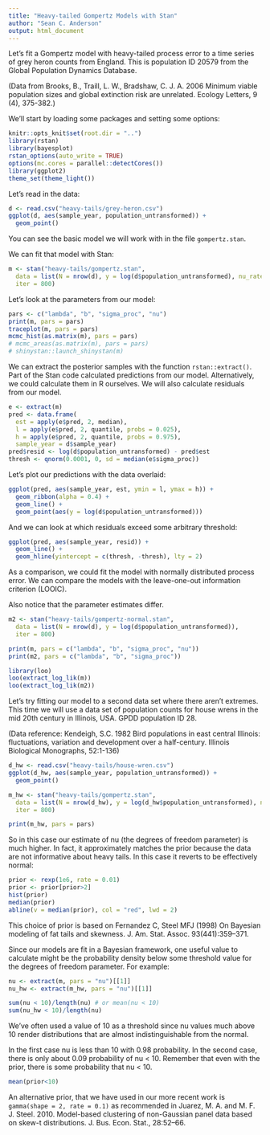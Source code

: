 ```yaml
---
title: "Heavy-tailed Gompertz Models with Stan"
author: "Sean C. Anderson"
output: html_document
---
```


Let's fit a Gompertz model with heavy-tailed process error to a time series of grey heron counts from England. This is population ID 20579 from the Global Population Dynamics Database. 

(Data from Brooks, B., Traill, L. W., Bradshaw, C. J. A. 2006 Minimum viable population sizes and global extinction risk are unrelated. Ecology Letters, 9 (4), 375-382.)

We'll start by loading some packages and setting some options:

```r
knitr::opts_knit$set(root.dir = "..")
library(rstan)
library(bayesplot)
rstan_options(auto_write = TRUE)
options(mc.cores = parallel::detectCores())
library(ggplot2)
theme_set(theme_light())
```

Let's read in the data:

```r
d <- read.csv("heavy-tails/grey-heron.csv")
ggplot(d, aes(sample_year, population_untransformed)) +
  geom_point()
```

You can see the basic model we will work with in the file `gompertz.stan`. 

We can fit that model with Stan:

```r
m <- stan("heavy-tails/gompertz.stan", 
  data = list(N = nrow(d), y = log(d$population_untransformed), nu_rate = 0.01),
  iter = 800)
```

Let's look at the parameters from our model:

```r
pars <- c("lambda", "b", "sigma_proc", "nu")
print(m, pars = pars)
traceplot(m, pars = pars)
mcmc_hist(as.matrix(m), pars = pars)
# mcmc_areas(as.matrix(m), pars = pars)
# shinystan::launch_shinystan(m)
```

We can extract the posterior samples with the function `rstan::extract()`. Part of the Stan code calculated predictions from our model. Alternatively, we could calculate them in R ourselves. We will also calculate residuals from our model.

```r
e <- extract(m)
pred <- data.frame(
  est = apply(e$pred, 2, median),
  l = apply(e$pred, 2, quantile, probs = 0.025),
  h = apply(e$pred, 2, quantile, probs = 0.975),
  sample_year = d$sample_year)
pred$resid <- log(d$population_untransformed) - pred$est
thresh <- qnorm(0.0001, 0, sd = median(e$sigma_proc))
```

Let's plot our predictions with the data overlaid:

```r
ggplot(pred, aes(sample_year, est, ymin = l, ymax = h)) +
  geom_ribbon(alpha = 0.4) +
  geom_line() +
  geom_point(aes(y = log(d$population_untransformed)))
```

And we can look at which residuals exceed some arbitrary threshold:

```r
ggplot(pred, aes(sample_year, resid)) +
  geom_line() +
  geom_hline(yintercept = c(thresh, -thresh), lty = 2)
```

As a comparison, we could fit the model with normally distributed process error. We can compare the models with the leave-one-out information criterion (LOOIC).

Also notice that the parameter estimates differ.

```r
m2 <- stan("heavy-tails/gompertz-normal.stan", 
  data = list(N = nrow(d), y = log(d$population_untransformed)),
  iter = 800)
```

```r
print(m, pars = c("lambda", "b", "sigma_proc", "nu"))
print(m2, pars = c("lambda", "b", "sigma_proc"))

library(loo)
loo(extract_log_lik(m))
loo(extract_log_lik(m2))
```

Let's try fitting our model to a second data set where there aren't extremes. This time we will use a data set of population counts for house wrens in the mid 20th century in Illinois, USA. GPDD population ID 28.

(Data reference: Kendeigh, S.C. 1982 Bird populations in east central Illinois: fluctuations, variation and development over a half-century. Illinois Biological Monographs, 52:1-136)

```r
d_hw <- read.csv("heavy-tails/house-wren.csv")
ggplot(d_hw, aes(sample_year, population_untransformed)) +
  geom_point()
```

```r
m_hw <- stan("heavy-tails/gompertz.stan", 
  data = list(N = nrow(d_hw), y = log(d_hw$population_untransformed), nu_rate = 0.01),
  iter = 800)
```

```r
print(m_hw, pars = pars)
```

So in this case our estimate of nu (the degrees of freedom parameter) is much higher. In fact, it approximately matches the prior because the data are not informative about heavy tails. In this case it reverts to be effectively normal:

```r
prior <- rexp(1e6, rate = 0.01)
prior <- prior[prior>2]
hist(prior)
median(prior)
abline(v = median(prior), col = "red", lwd = 2)
```

This choice of prior is based on Fernandez C, Steel MFJ (1998) On Bayesian modeling of fat tails and skewness. J. Am. Stat. Assoc. 93(441):359–371.

Since our models are fit in a Bayesian framework, one useful value to calculate might be the probability density below some threshold value for the degrees of freedom parameter. For example:

```r
nu <- extract(m, pars = "nu")[[1]]
nu_hw <- extract(m_hw, pars = "nu")[[1]]

sum(nu < 10)/length(nu) # or mean(nu < 10)
sum(nu_hw < 10)/length(nu) 
```

We've often used a value of 10 as a threshold since nu values much above 10 render distributions that are almost indistinguishable from the normal. 

In the first case nu is less than 10 with 0.98 probability. In the second case, there is only about 0.09 probability of nu < 10. Remember that even with the prior, there is some probability that nu < 10.

```r
mean(prior<10)
```

An alternative prior, that we have used in our more recent work is `gamma(shape = 2, rate = 0.1)` as recommended in Juarez, M. A. and M. F. J. Steel. 2010. Model-based clustering of non-Gaussian panel data based on skew-t distributions. J. Bus. Econ. Stat., 28:52–66.
